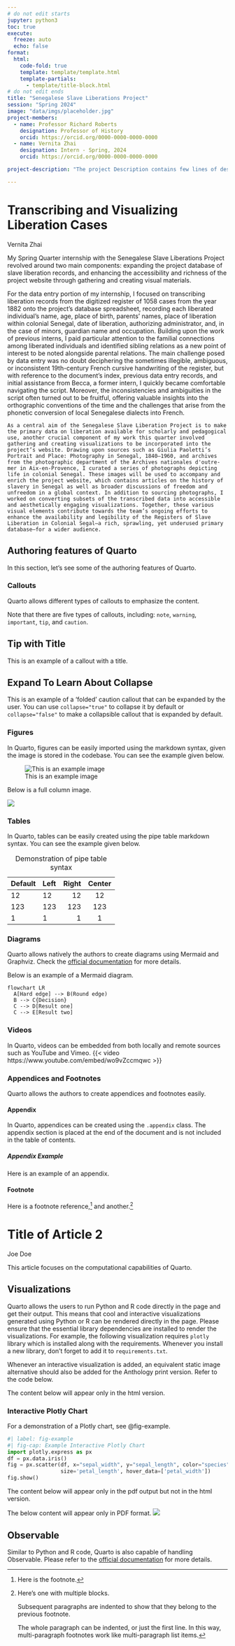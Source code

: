 ```yaml
---
# do not edit starts
jupyter: python3
toc: true
execute: 
  freeze: auto
  echo: false
format:
  html:
    code-fold: true
    template: template/template.html
    template-partials: 
      - template/title-block.html
# do not edit ends
title: "Senegalese Slave Liberations Project"
session: "Spring 2024"
image: "data/imgs/placeholder.jpg"
project-members:
  - name: Professor Richard Roberts
    designation: Professor of History
    orcid: https://orcid.org/0000-0000-0000-0000
  - name: Vernita Zhai
    designation: Intern - Spring, 2024
    orcid: https://orcid.org/0000-0000-0000-0000

project-description: "The project Description contains few lines of description about the project. The description should be succint and give the reader a brief overview of what they could expect in the article. The project description can span from 4-5 lines and it is expected to capture the complete essence of the project. This article page comprises of two sub-articles related to the group. The article 1 focuses on the authoring capabilites of quarto and article 2 focuses on the computational capabilities. This article page is made using Quarto."

---
```

# Transcribing and Visualizing Liberation Cases
:::{.article-author}
Vernita Zhai
:::
My Spring Quarter internship with the Senegalese Slave Liberations Project revolved around two main components: expanding the project database of slave liberation records, and enhancing the accessibility and richness of the project website through gathering and creating visual materials. 
	
  For the data entry portion of my internship, I focused on transcribing liberation records from the digitized register of 1058 cases from the year 1882 onto the project's database spreadsheet, recording each liberated individual’s name, age, place of birth, parents’ names, place of liberation within colonial Senegal, date of liberation, authorizing administrator, and, in the case of minors, guardian name and occupation. Building upon the work of previous interns, I paid particular attention to the familial connections among liberated individuals and identified sibling relations as a new point of interest to be noted alongside parental relations. The main challenge posed by data entry was no doubt deciphering the sometimes illegible, ambiguous, or inconsistent 19th-century French cursive handwriting of the register, but with reference to the document’s index, previous data entry records, and initial assistance from Becca, a former intern, I quickly became comfortable navigating the script. Moreover, the inconsistencies and ambiguities in the script often turned out to be fruitful, offering valuable insights into the orthographic conventions of the time and the challenges that arise from the phonetic conversion of local Senegalese dialects into French.

	As a central aim of the Senegalese Slave Liberation Project is to make the primary data on liberation available for scholarly and pedagogical use, another crucial component of my work this quarter involved gathering and creating visualizations to be incorporated into the project’s website. Drawing upon sources such as Giulia Paoletti’s Portrait and Place: Photography in Senegal, 1840–1960, and archives from the photographic department of the Archives nationales d'outre-mer in Aix-en-Provence, I curated a series of photographs depicting life in colonial Senegal. These images will be used to accompany and enrich the project website, which contains articles on the history of slavery in Senegal as well as broader discussions of freedom and unfreedom in a global context. In addition to sourcing photographs, I worked on converting subsets of the transcribed data into accessible and aesthetically engaging visualizations. Together, these various visual elements contribute towards the team’s ongoing efforts to enhance the availability and legibility of the Registers of Slave Liberation in Colonial Segal—a rich, sprawling, yet underused primary database—for a wider audience.




## Authoring features of Quarto
In this section, let's see some of the authoring features of Quarto.


### Callouts

Quarto allows different types of callouts to emphasize the content.

::: {.callout-note}
Note that there are five types of callouts, including:
`note`, `warning`, `important`, `tip`, and `caution`.
:::

::: {.callout-tip}
## Tip with Title
This is an example of a callout with a title.
:::

::: {.callout-caution collapse="true"}
## Expand To Learn About Collapse
This is an example of a 'folded' caution callout that can be expanded by the user. You can use `collapse="true"` to collapse it by default or `collapse="false"` to make a collapsible callout that is expanded by default.
:::


### Figures
In Quarto, figures can be easily imported using the markdown syntax, given the image is stored in the codebase. You can see the example given below.

![This is an example image](data/imgs/placeholder.jpg)

Below is a full column image.

:::{.column-page}
![](data/imgs/placeholder.jpg)
:::



### Tables
In Quarto, tables can be easily created using the pipe table markdown syntax. You can see the example given below.

| Default | Left | Right | Center |
|---------|:-----|------:|:------:|
| 12      | 12   |    12 |   12   |
| 123     | 123  |   123 |  123   |
| 1       | 1    |     1 |   1    |

: Demonstration of pipe table syntax


### Diagrams
Quarto allows natively the authors to create diagrams using Mermaid and Graphviz. Check the [official documentation](https://quarto.org/docs/authoring/diagrams.html) for more details.

Below is an example of a Mermaid diagram.
```mermaid
flowchart LR
  A[Hard edge] --> B(Round edge)
  B --> C{Decision}
  C --> D[Result one]
  C --> E[Result two]
```

### Videos
In Quarto, videos can be embedded from both locally and remote sources such as YouTube and Vimeo.
{{< video https://www.youtube.com/embed/wo9vZccmqwc >}}

### Appendices and Footnotes
Quarto allows the authors to create appendices and footnotes easily.

#### Appendix
In Quarto, appendices can be created using the `.appendix` class. The appendix section is placed at the end of the document and is not included in the table of contents.

##### Appendix Example {.appendix}
Here is an example of an appendix.

#### Footnote
Here is a footnote reference,[^1] and another.[^longnote]

[^1]: Here is the footnote.

[^longnote]: Here's one with multiple blocks.

    Subsequent paragraphs are indented to show that they
belong to the previous footnote.

    The whole paragraph can be indented, or just the first
    line.  In this way, multi-paragraph footnotes work like
    multi-paragraph list items.




# Title of Article 2
:::{.article-author}
Joe Doe
:::

This article focuses on the computational capabilities of Quarto.  


## Visualizations
Quarto allows the users to run Python and R code directly in the page and get their output. This means that cool and interactive visualizations generated using Python or R can be rendered directly in the page. Please ensure that the essential library dependencies are installed to render the visualizations. For example, the following visualization requires `plotly` library which is installed along with the requirements. Whenever you install a new library, don't forget to add it to `requirements.txt`.

Whenever an interactive visualization is added, an equivalent static image alternative should also be added for the Anthology print version. Refer to the code below.

The content below will appear only in the html version.

::: {.content-visible when-format="html"}
### Interactive Plotly Chart
For a demonstration of a Plotly chart, see @fig-example.

```python
#| label: fig-example
#| fig-cap: Example Interactive Plotly Chart
import plotly.express as px
df = px.data.iris()
fig = px.scatter(df, x="sepal_width", y="sepal_length", color="species",
                 size='petal_length', hover_data=['petal_width'])
fig.show()
```
:::

The content below will appear only in the pdf output but not in the html version.

::: {.content-visible when-format="pdf"}
The below content will appear only in PDF format.
![](data/imgs/placeholder.jpg)
:::

## Observable
Similar to Python and R code, Quarto is also capable of handling Observable. Please refer to the [official documentation](https://quarto.org/docs/computations/ojs.html) for more details.